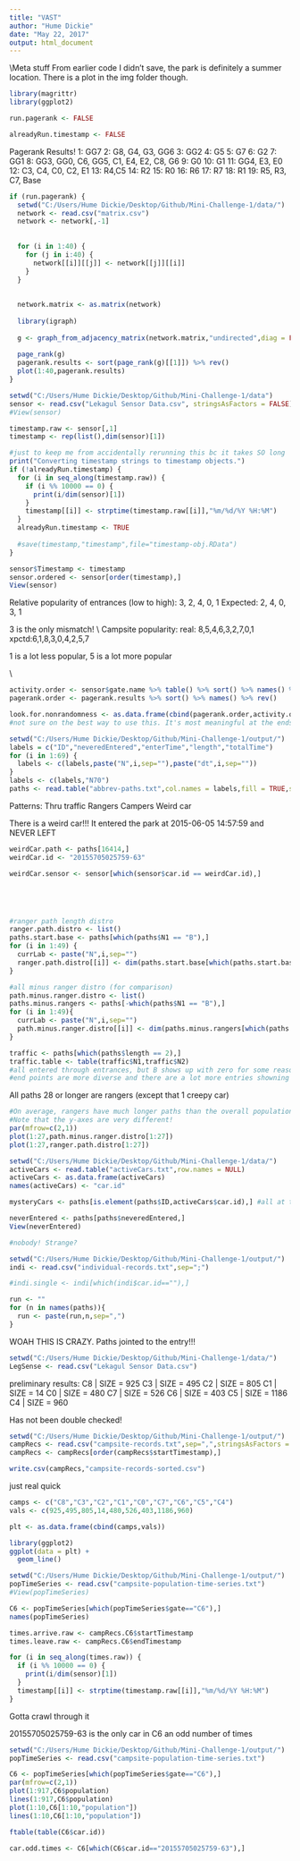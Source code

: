 ```yaml
---
title: "VAST"
author: "Hume Dickie"
date: "May 22, 2017"
output: html_document
---
```


\\Meta stuff
From earlier code I didn't save, the park is definitely a summer location. There is a plot in the img folder though.











```r
library(magrittr)
library(ggplot2)

run.pagerank <- FALSE

alreadyRun.timestamp <- FALSE
```


Pagerank Results!
  1: GG7
  2: G8, G4, G3, GG6
  3: GG2
  4: G5
  5: G7
  6: G2
  7: GG1
  8: GG3, GG0, C6, GG5, C1, E4, E2, C8, G6
  9: G0
  10: G1
  11: GG4, E3, E0
  12: C3, C4, C0, C2, E1
  13: R4,C5
  14: R2
  15: R0
  16: R6
  17: R7
  18: R1
  19: R5, R3, C7, Base

```r
if (run.pagerank) {
  setwd("C:/Users/Hume Dickie/Desktop/Github/Mini-Challenge-1/data/")
  network <- read.csv("matrix.csv")
  network <- network[,-1]
  
  
  for (i in 1:40) {
    for (j in i:40) {
      network[[i]][[j]] <- network[[j]][[i]]
    }
  }
  
  
  network.matrix <- as.matrix(network)
  
  library(igraph)
  
  g <- graph_from_adjacency_matrix(network.matrix,"undirected",diag = FALSE)
  
  page_rank(g)
  pagerank.results <- sort(page_rank(g)[[1]]) %>% rev()
  plot(1:40,pagerank.results)
}
```

```r
setwd("C:/Users/Hume Dickie/Desktop/Github/Mini-Challenge-1/data")
sensor <- read.csv("Lekagul Sensor Data.csv", stringsAsFactors = FALSE)
#View(sensor)

timestamp.raw <- sensor[,1]
timestamp <- rep(list(),dim(sensor)[1])

#just to keep me from accidentally rerunning this bc it takes SO long
print("Converting timestamp strings to timestamp objects.")
if (!alreadyRun.timestamp) {
  for (i in seq_along(timestamp.raw)) {
    if (i %% 10000 == 0) {
      print(i/dim(sensor)[1])
    }
    timestamp[[i]] <- strptime(timestamp.raw[[i]],"%m/%d/%Y %H:%M")
  }
  alreadyRun.timestamp <- TRUE
  
  #save(timestamp,"timestamp",file="timestamp-obj.RData")
}

sensor$Timestamp <- timestamp
sensor.ordered <- sensor[order(timestamp),]
View(sensor)
```




Relative popularity of entrances (low to high): 3, 2, 4, 0, 1
                                      Expected: 2, 4, 0, 3, 1
                                      
3 is the only mismatch!
\\
Campsite popularity:
real: 8,5,4,6,3,2,7,0,1
xpctd:6,1,8,3,0,4,2,5,7

1 is a lot less popular, 5 is a lot more popular

\\
```r

activity.order <- sensor$gate.name %>% table() %>% sort() %>% names() %>% rev()
pagerank.order <- pagerank.results %>% sort() %>% names() %>% rev()

look.for.nonrandomness <- as.data.frame(cbind(pagerank.order,activity.order))
#not sure on the best way to use this. It's most meaningful at the ends but muddier in the middles
```




```r
setwd("C:/Users/Hume Dickie/Desktop/Github/Mini-Challenge-1/output/")
labels = c("ID","neveredEntered","enterTime","length","totalTime")
for (i in 1:69) {
  labels <- c(labels,paste("N",i,sep=""),paste("dt",i,sep=""))
}
labels <- c(labels,"N70")
paths <- read.table("abbrev-paths.txt",col.names = labels,fill = TRUE,sep=";",row.names=NULL)
```



Patterns:
  Thru traffic
  Rangers
  Campers
  Weird car

There is a weird car!!! It entered the park at 2015-06-05 14:57:59 and NEVER LEFT
```r

weirdCar.path <- paths[16414,]
weirdCar.id <- "20155705025759-63"

weirdCar.sensor <- sensor[which(sensor$car.id == weirdCar.id),]





#ranger path length distro
ranger.path.distro <- list()
paths.start.base <- paths[which(paths$N1 == "B"),]
for (i in 1:49) {
  currLab <- paste("N",i,sep="")
  ranger.path.distro[[i]] <- dim(paths.start.base[which(paths.start.base[currLab] != ""),])[1]
}

#all minus ranger distro (for comparison)
path.minus.ranger.distro <- list()
paths.minus.rangers <- paths[-which(paths$N1 == "B"),]
for (i in 1:49){
  currLab <- paste("N",i,sep="")
  path.minus.ranger.distro[[i]] <- dim(paths.minus.rangers[which(paths.minus.rangers[currLab] != ""),])[1]
}

traffic <- paths[which(paths$length == 2),]
traffic.table <- table(traffic$N1,traffic$N2)
#all entered through entrances, but B shows up with zero for some reason
#end points are more diverse and there are a lot more entries showning up w 0

```

All paths 28 or longer are rangers (except that 1 creepy car)
```r
#On average, rangers have much longer paths than the overall population of visitors
#Note that the y-axes are very different!
par(mfrow=c(2,1))
plot(1:27,path.minus.ranger.distro[1:27])
plot(1:27,ranger.path.distro[1:27])
```


```r
setwd("C:/Users/Hume Dickie/Desktop/Github/Mini-Challenge-1/data/")
activeCars <- read.table("activeCars.txt",row.names = NULL)
activeCars <- as.data.frame(activeCars)
names(activeCars) <- "car.id"

mysteryCars <- paths[is.element(paths$ID,activeCars$car.id),] #all at the end. They just haven't left the park yet!
```

```r
neverEntered <- paths[paths$neveredEntered,]
View(neverEntered)

#nobody! Strange?
```

```r
setwd("C:/Users/Hume Dickie/Desktop/Github/Mini-Challenge-1/output/")
indi <- read.csv("individual-records.txt",sep=";")

#indi.single <- indi[which(indi$car.id==""),]
```

```r
run <- ""
for (n in names(paths)){
  run <- paste(run,n,sep=",")
}
```

WOAH THIS IS CRAZY. Paths jointed to the entry!!!
```r
setwd("C:/Users/Hume Dickie/Desktop/Github/Mini-Challenge-1/data/")
LegSense <- read.csv("Lekagul Sensor Data.csv")
```





preliminary results:
C8  | SIZE = 925
C3  | SIZE = 495
C2  | SIZE = 805
C1  | SIZE = 14
C0  | SIZE = 480
C7  | SIZE = 526
C6  | SIZE = 403
C5  | SIZE = 1186
C4  | SIZE = 960

Has not been double checked!

```r
setwd("C:/Users/Hume Dickie/Desktop/Github/Mini-Challenge-1/output/")
campRecs <- read.csv("campsite-records.txt",sep=",",stringsAsFactors = FALSE)
campRecs <- campRecs[order(campRecs$startTimestamp),]

write.csv(campRecs,"campsite-records-sorted.csv")
```


just real quick
```r
camps <- c("C8","C3","C2","C1","C0","C7","C6","C5","C4")
vals <- c(925,495,805,14,480,526,403,1186,960)

plt <- as.data.frame(cbind(camps,vals))

library(ggplot2)
ggplot(data = plt) + 
  geom_line()
```

```r
setwd("C:/Users/Hume Dickie/Desktop/Github/Mini-Challenge-1/output/")
popTimeSeries <- read.csv("campsite-population-time-series.txt")
#View(popTimeSeries)

C6 <- popTimeSeries[which(popTimeSeries$gate=="C6"),]
names(popTimeSeries)
```

```r
times.arrive.raw <- campRecs.C6$startTimestamp
times.leave.raw <- campRecs.C6$endTimestamp

for (i in seq_along(times.raw)) {
  if (i %% 10000 == 0) {
    print(i/dim(sensor)[1])
  }
  timestamp[[i]] <- strptime(timestamp.raw[[i]],"%m/%d/%Y %H:%M")
}
```

Gotta crawl through it

20155705025759-63 is the only car in C6 an odd number of times
```r
setwd("C:/Users/Hume Dickie/Desktop/Github/Mini-Challenge-1/output/")
popTimeSeries <- read.csv("campsite-population-time-series.txt")

C6 <- popTimeSeries[which(popTimeSeries$gate=="C6"),]
par(mfrow=c(2,1))
plot(1:917,C6$population)
lines(1:917,C6$population)
plot(1:10,C6[1:10,"population"])
lines(1:10,C6[1:10,"population"])

ftable(table(C6$car.id))

car.odd.times <- C6[which(C6$car.id=="20155705025759-63"),]
```